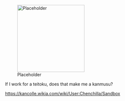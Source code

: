 [[File:Placeholder|thumb|220px]]

If I work for a teitoku, does that make me a kanmusu?


https://kancolle.wikia.com/wiki/User:Chenchilla/Sandbox